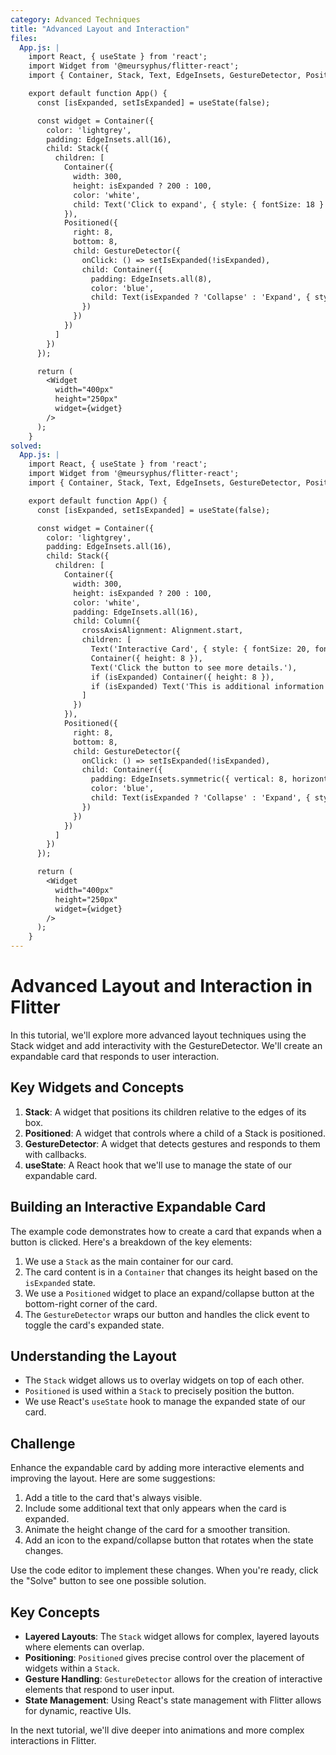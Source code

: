 ```yaml
---
category: Advanced Techniques
title: "Advanced Layout and Interaction"
files:
  App.js: |
    import React, { useState } from 'react';
    import Widget from '@meursyphus/flitter-react';
    import { Container, Stack, Text, EdgeInsets, GestureDetector, Positioned, Alignment } from '@meursyphus/flitter';

    export default function App() {
      const [isExpanded, setIsExpanded] = useState(false);

      const widget = Container({
        color: 'lightgrey',
        padding: EdgeInsets.all(16),
        child: Stack({
          children: [
            Container({
              width: 300,
              height: isExpanded ? 200 : 100,
              color: 'white',
              child: Text('Click to expand', { style: { fontSize: 18 } })
            }),
            Positioned({
              right: 8,
              bottom: 8,
              child: GestureDetector({
                onClick: () => setIsExpanded(!isExpanded),
                child: Container({
                  padding: EdgeInsets.all(8),
                  color: 'blue',
                  child: Text(isExpanded ? 'Collapse' : 'Expand', { style: { color: 'white' } })
                })
              })
            })
          ]
        })
      });

      return (
        <Widget
          width="400px"
          height="250px"
          widget={widget}
        />
      );
    }
solved:
  App.js: |
    import React, { useState } from 'react';
    import Widget from '@meursyphus/flitter-react';
    import { Container, Stack, Text, EdgeInsets, GestureDetector, Positioned, Alignment, Column } from '@meursyphus/flitter';

    export default function App() {
      const [isExpanded, setIsExpanded] = useState(false);

      const widget = Container({
        color: 'lightgrey',
        padding: EdgeInsets.all(16),
        child: Stack({
          children: [
            Container({
              width: 300,
              height: isExpanded ? 200 : 100,
              color: 'white',
              padding: EdgeInsets.all(16),
              child: Column({
                crossAxisAlignment: Alignment.start,
                children: [
                  Text('Interactive Card', { style: { fontSize: 20, fontWeight: 'bold' } }),
                  Container({ height: 8 }),
                  Text('Click the button to see more details.'),
                  if (isExpanded) Container({ height: 8 }),
                  if (isExpanded) Text('This is additional information that appears when the card is expanded. It demonstrates the use of conditional rendering in Flitter widgets.')
                ]
              })
            }),
            Positioned({
              right: 8,
              bottom: 8,
              child: GestureDetector({
                onClick: () => setIsExpanded(!isExpanded),
                child: Container({
                  padding: EdgeInsets.symmetric({ vertical: 8, horizontal: 16 }),
                  color: 'blue',
                  child: Text(isExpanded ? 'Collapse' : 'Expand', { style: { color: 'white' } })
                })
              })
            })
          ]
        })
      });

      return (
        <Widget
          width="400px"
          height="250px"
          widget={widget}
        />
      );
    }
---
```


# Advanced Layout and Interaction in Flitter

In this tutorial, we'll explore more advanced layout techniques using the Stack widget and add interactivity with the GestureDetector. We'll create an expandable card that responds to user interaction.

## Key Widgets and Concepts

1. **Stack**: A widget that positions its children relative to the edges of its box.
2. **Positioned**: A widget that controls where a child of a Stack is positioned.
3. **GestureDetector**: A widget that detects gestures and responds to them with callbacks.
4. **useState**: A React hook that we'll use to manage the state of our expandable card.

## Building an Interactive Expandable Card

The example code demonstrates how to create a card that expands when a button is clicked. Here's a breakdown of the key elements:

1. We use a `Stack` as the main container for our card.
2. The card content is in a `Container` that changes its height based on the `isExpanded` state.
3. We use a `Positioned` widget to place an expand/collapse button at the bottom-right corner of the card.
4. The `GestureDetector` wraps our button and handles the click event to toggle the card's expanded state.

## Understanding the Layout

- The `Stack` widget allows us to overlay widgets on top of each other.
- `Positioned` is used within a `Stack` to precisely position the button.
- We use React's `useState` hook to manage the expanded state of our card.

## Challenge

Enhance the expandable card by adding more interactive elements and improving the layout. Here are some suggestions:

1. Add a title to the card that's always visible.
2. Include some additional text that only appears when the card is expanded.
3. Animate the height change of the card for a smoother transition.
4. Add an icon to the expand/collapse button that rotates when the state changes.

Use the code editor to implement these changes. When you're ready, click the "Solve" button to see one possible solution.

## Key Concepts

- **Layered Layouts**: The `Stack` widget allows for complex, layered layouts where elements can overlap.
- **Positioning**: `Positioned` gives precise control over the placement of widgets within a `Stack`.
- **Gesture Handling**: `GestureDetector` allows for the creation of interactive elements that respond to user input.
- **State Management**: Using React's state management with Flitter allows for dynamic, reactive UIs.

In the next tutorial, we'll dive deeper into animations and more complex interactions in Flitter.
